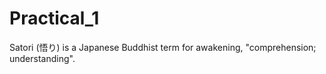 # Practical_1

Satori (悟り) is a Japanese Buddhist term for awakening, "comprehension; understanding".
